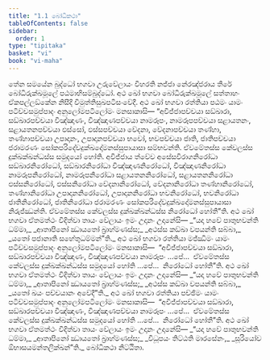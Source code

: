 ```yaml
---
title: "1.1 බෝධිකථා"
tableOfContents: false
sidebar:
  order: 1
type: "tipitaka"
basket: "vi"
book: "vi-maha"
---
```



<DynamicBreadcrumb />

<Division number="1" book="vi-maha">

<Paragraph number="2" book="vi-maha">
තේන සමයේන බුද්ධෝ භගවා උරුවේලායං විහරති නජ්ජා නේරඤ්ජරාය තීරේ බෝධිරුක්ඛමූලේ පඨමාභිසම්බුද්ධෝ. අථ ඛෝ භගවා බෝධිරුක්ඛමූලේ සත්තාහං ඒකපල්ලඞ්කේන නිසීදි විමුත්තිසුඛපටිසංවේදී. අථ ඛෝ භගවා රත්තියා පඨමං යාමං පටිච්චසමුප්පාදං අනුලෝමපටිලෝමං මනසාකාසි—
</Paragraph>

<Paragraph number="3" book="vi-maha">
“අවිජ්ජාපච්චයා සඞ්ඛාරා, සඞ්ඛාරපච්චයා විඤ්ඤාණං, විඤ්ඤාණපච්චයා නාමරූපං, නාමරූපපච්චයා සළායතනං, සළායතනපච්චයා ඵස්සෝ, ඵස්සපච්චයා වේදනා, වේදනාපච්චයා තණ්හා, තණ්හාපච්චයා උපාදානං, උපාදානපච්චයා භවෝ, භවපච්චයා ජාති, ජාතිපච්චයා ජරාමරණං සෝකපරිදේවදුක්ඛදෝමනස්සුපායාසා සම්භවන්ති. ඒවමේතස්ස කේවලස්ස දුක්ඛක්ඛන්ධස්ස සමුදයෝ හෝති.
</Paragraph>

<Paragraph number="4" book="vi-maha">
අවිජ්ජාය ත්වේව අසේසවිරාගනිරෝධා සඞ්ඛාරනිරෝධෝ, සඞ්ඛාරනිරෝධා විඤ්ඤාණනිරෝධෝ, විඤ්ඤාණනිරෝධා නාමරූපනිරෝධෝ, නාමරූපනිරෝධා සළායතනනිරෝධෝ, සළායතනනිරෝධා ඵස්සනිරෝධෝ, ඵස්සනිරෝධා වේදනානිරෝධෝ, වේදනානිරෝධා තණ්හානිරෝධෝ, තණ්හානිරෝධා උපාදානනිරෝධෝ, උපාදානනිරෝධා භවනිරෝධෝ, භවනිරෝධා ජාතිනිරෝධෝ, ජාතිනිරෝධා ජරාමරණං සෝකපරිදේවදුක්ඛදෝමනස්සුපායාසා නිරුජ්ඣන්ති. ඒවමේතස්ස කේවලස්ස දුක්ඛක්ඛන්ධස්ස නිරෝධෝ හෝතී”ති.
</Paragraph>

<Paragraph number="5" book="vi-maha">
අථ ඛෝ භගවා ඒතමත්ථං විදිත්වා තායං වේලායං ඉමං උදානං උදානේසි—
</Paragraph>

<Paragraph number="6" type="verses" book="vi-maha">
_“යදා හවේ පාතුභවන්ති ධම්මා,_  
_ආතාපිනෝ ඣායතෝ බ්‍රාහ්මණස්ස;_  
_අථස්ස කඞ්ඛා වපයන්ති සබ්බා,_  
_යතෝ පජානාති සහේතුධම්මන්”ති._  

</Paragraph>

</Division>
<Division number="2" book="vi-maha">

<Paragraph number="7" book="vi-maha">
අථ ඛෝ භගවා රත්තියා මජ්ඣිමං යාමං පටිච්චසමුප්පාදං අනුලෝමපටිලෝමං මනසාකාසි—  “අවිජ්ජාපච්චයා සඞ්ඛාරා, සඞ්ඛාරපච්චයා විඤ්ඤාණං, විඤ්ඤාණපච්චයා නාමරූපං …පේ…  ඒවමේතස්ස කේවලස්ස දුක්ඛක්ඛන්ධස්ස සමුදයෝ හෝති …පේ…  නිරෝධෝ හෝතී”ති.
</Paragraph>

<Paragraph number="8" book="vi-maha">
අථ ඛෝ භගවා ඒතමත්ථං විදිත්වා තායං වේලායං ඉමං උදානං උදානේසි—
</Paragraph>

<Paragraph number="9" type="verses" book="vi-maha">
_“යදා හවේ පාතුභවන්ති ධම්මා,_  
_ආතාපිනෝ ඣායතෝ බ්‍රාහ්මණස්ස;_  
_අථස්ස කඞ්ඛා වපයන්ති සබ්බා,_  
_යතෝ ඛයං පච්චයානං අවේදී”ති._  

</Paragraph>

</Division>
<Division number="3" book="vi-maha">

<Paragraph number="10" book="vi-maha">
අථ ඛෝ භගවා රත්තියා පච්ඡිමං යාමං පටිච්චසමුප්පාදං අනුලෝමපටිලෝමං මනසාකාසි—  “අවිජ්ජාපච්චයා සඞ්ඛාරා, සඞ්ඛාරපච්චයා විඤ්ඤාණං, විඤ්ඤාණපච්චයා නාමරූපං …පේ…  ඒවමේතස්ස කේවලස්ස දුක්ඛක්ඛන්ධස්ස සමුදයෝ හෝති …පේ…  නිරෝධෝ හෝතී”ති.
</Paragraph>

<Paragraph number="11" book="vi-maha">
අථ ඛෝ භගවා ඒතමත්ථං විදිත්වා තායං වේලායං ඉමං උදානං උදානේසි—
</Paragraph>

<Paragraph number="12" type="verses" book="vi-maha">
_“යදා හවේ පාතුභවන්ති ධම්මා,_  
_ආතාපිනෝ ඣායතෝ බ්‍රාහ්මණස්ස;_  
_විධූපයං තිට්ඨති මාරසේනං,_  
_සූරියෝව ඕභාසයමන්තලික්ඛන්”ති._  


</Paragraph>
</Division>

<Paragraph number="13" type="center" book="vi-maha">
බෝධිකථා නිට්ඨිතා.
</Paragraph>